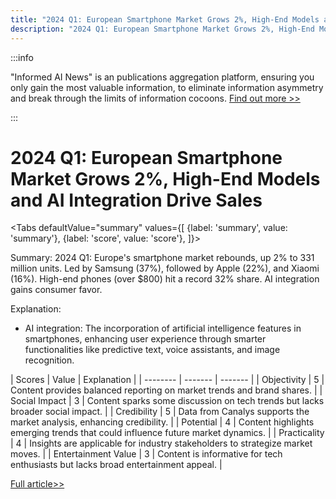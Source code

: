 ```yaml
---
title: "2024 Q1: European Smartphone Market Grows 2%, High-End Models and AI Integration Drive Sales"
description: "2024 Q1: European Smartphone Market Grows 2%, High-End Models and AI Integration Drive Sales"
---
```



:::info

"Informed AI News" is an publications aggregation platform, ensuring you only gain the most valuable information, to eliminate information asymmetry and break through the limits of information cocoons.  [Find out more >>](/)

:::

# 2024 Q1: European Smartphone Market Grows 2%, High-End Models and AI Integration Drive Sales


<Tabs
	defaultValue="summary"
	values={[
	{label: 'summary', value: 'summary'},
	{label: 'score', value: 'score'},
]}>
<TabItem value="summary">


Summary:
2024 Q1: Europe's smartphone market rebounds, up 2% to 331 million units. Led by Samsung (37%), followed by Apple (22%), and Xiaomi (16%). High-end phones (over $800) hit a record 32% share. AI integration gains consumer favor.

Explanation:
- AI integration: The incorporation of artificial intelligence features in smartphones, enhancing user experience through smarter functionalities like predictive text, voice assistants, and image recognition.
</TabItem>
<TabItem value="score">
	| Scores     | Value   | Explanation |
	| -------- | ------- | ------- |
	| Objectivity  | 5    | Content provides balanced reporting on market trends and brand shares.    |
	| Social Impact | 3     | Content sparks some discussion on tech trends but lacks broader social impact.    |
	| Credibility    | 5    | Data from Canalys supports the market analysis, enhancing credibility.    |
	| Potential    | 4    | Content highlights emerging trends that could influence future market dynamics.    |
	| Practicality    | 4    | Insights are applicable for industry stakeholders to strategize market moves.    |
	| Entertainment Value    | 3    | Content is informative for tech enthusiasts but lacks broad entertainment appeal.    |
</TabItem>
</Tabs>

[Full article>>](https://readhub.cn/topic/8aH46w0RDPt)
